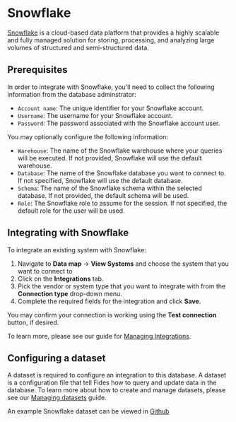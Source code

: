 
# Snowflake 
[Snowflake](https://www.snowflake.com/en/) is a cloud-based data platform that provides a highly scalable and fully managed solution for storing, processing, and analyzing large volumes of structured and semi-structured data.

## Prerequisites
In order to integrate with Snowflake, you'll need to collect the following information from the database adminstrator:
- `Account name`: The unique identifier for your Snowflake account.
- `Username`: The username for your Snowflake account.
- `Password`: The password associated with the Snowflake account user.


You may optionally configure the following information:
- `Warehouse`: The name of the Snowflake warehouse where your queries will be executed. If not provided, Snowflake will use the default warehouse.
- `Database`: The name of the Snowflake database you want to connect to. If not specified, Snowflake will use the default database.
- `Schema`: The name of the Snowflake schema within the selected database. If not provided, the default schema will be used.
- `Role`: The Snowflake role to assume for the session. If not specified, the default role for the user will be used.


## Integrating with Snowflake
To integrate an existing system with Snowflake: 

1. Navigate to **Data map** → **View Systems** and choose the system that you want to connect to
2. Click on the **Integrations** tab.
3. Pick the vendor or system type that you want to integrate with from the **Connection type** drop-down menu.
4. Complete the required fields for the integration and click **Save**. 

You may confirm your connection is working using the **Test connection** button, if desired.

To learn more, please see our guide for [Managing Integrations](/user-guides/integrations/manage-integrations).

## Configuring a dataset
A dataset is required to configure an integration to this database. A dataset is a configuration file that tell Fides how to query and update data in the database. To learn more about how to create and manage datasets, please see our [Managing datasets](user-guides/integrations/manage-datasets) guide.

An example Snowflake dataset can be viewed in [Github](https://github.com/ethyca/fides/blob/main/data/dataset/snowflake_example_test_dataset.yml)


